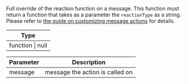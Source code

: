 Full override of the reaction function on a message.
This function must return a function that takes as a parameter the `reactionType` as a string.
Please refer to [the guide on customizing message actions](../../../../ui-cookbook/custom-message-actions) for details.

| Type             |
| ---------------- |
| function \| null |

| Parameter | Description                     |
| --------- | ------------------------------- |
| message   | message the action is called on |
